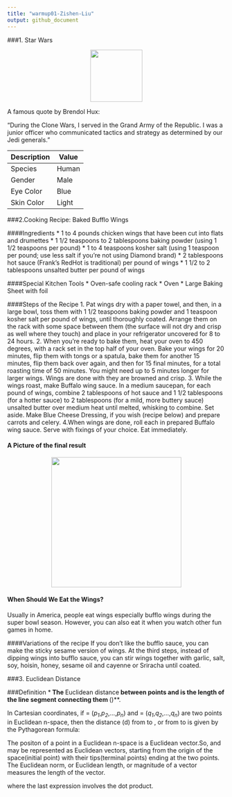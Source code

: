 ```yaml
---
title: "warmup01-Zishen-Liu"
output: github_document
---
```



###1. Star Wars

<div style="text-align:center"><img src="https://vignette.wikia.nocookie.net/starwars/images/f/f4/Brendol_Hux.png/revision/latest?cb=20180521200250"  width="120" height="120"></div>

A famous quote by Brendol Hux:

  "During the Clone Wars, I served in the Grand Army of the Republic. I was a junior officer who communicated tactics and strategy as determined by our Jedi generals."
  
Description | Value
------------ | -------------
Species | Human
Gender | Male
Eye Color | Blue
Skin Color| Light


###2.Cooking Recipe: Baked Bufflo Wings

####Ingredients
* 1 to 4 pounds chicken wings that have been cut into flats and drumettes
* 1 1/2 teaspoons to 2 tablespoons baking powder (using 1 1/2 teaspoons per pound)
* 1 to 4 teaspoons kosher salt (using 1 teaspoon per pound; use less salt if you’re not using Diamond brand)
* 2 tablespoons hot sauce (Frank’s RedHot is traditional) per pound of wings
* 1 1/2 to 2 tablespoons unsalted butter per pound of wings

####Special Kitchen Tools
* Oven-safe cooling rack
* Oven
* Large Baking Sheet with foil

####Steps of the Recipe
1. Pat wings dry with a paper towel, and then, in a large bowl, toss them with 1 1/2 teaspoons baking powder and 1 teaspoon kosher salt per pound of wings, until thoroughly coated. Arrange them on the rack with some space between them (the surface will not dry and crisp as well where they touch) and place in your refrigerator uncovered for 8 to 24 hours.
2. When you’re ready to bake them, heat your oven to 450 degrees, with a rack set in the top half of your oven. Bake your wings for 20 minutes, flip them with tongs or a spatula, bake them for another 15 minutes, flip them back over again, and then for 15 final minutes, for a total roasting time of 50 minutes. You might need up to 5 minutes longer for larger wings. Wings are done with they are browned and crisp.
3. While the wings roast, make Buffalo wing sauce. In a medium saucepan, for each pound of wings, combine 2 tablespoons of hot sauce and 1 1/2 tablespoons (for a hotter sauce) to 2 tablespoons (for a mild, more buttery sauce) unsalted butter over medium heat until melted, whisking to combine. Set aside. Make Blue Cheese Dressing, if you wish (recipe below) and prepare carrots and celery.
4.When wings are done, roll each in prepared Buffalo wing sauce. Serve with fixings of your choice. Eat immediately.

#### A Picture of the final result
<div style="text-align:center"><img src="https://smittenkitchendotcom.files.wordpress.com/2019/01/oven-baked-buffalo-wings.jpg?w=1500"  width="300" height="300"></div>

#### When Should We Eat the Wings?
Usually in America, people eat wings especially bufflo wings during the super bowl season. However, you can also eat it when you watch other fun games in home.

####Variations of the recipe
If you don't like the bufflo sauce, you can make the sticky sesame version of wings. At the third steps, instead of dipping wings into bufflo sauce, you can stir wings together with garlic, salt, soy, hoisin, honey, sesame oil and cayenne or Sriracha until coated.

###3. Euclidean Distance

###Definition
***
The **Euclidean distance** between points \mathbf{p} and \mathbf{q} is the length of the line segment connecting them **\(\overline{pq}\)**.

In Cartesian coordinates, if \mathbf{p} = (*$p_{1}$*,*$p_{2}$*,...,*$p_{n}$*) and \mathbf{q} = (*$q_{1}$*,*$q_{2}$*,...,*$q_{n}$*) are two points in Euclidean n-space, then the distance (d) from \mathbf{p} to \mathbf{q}, or from \mathbf{q} to \mathbf{p} is given by the Pythagorean formula:

\begin{align}d(\mathbf{p},\mathbf{q}) = d(\mathbf{q},\mathbf{p}) & = \sqrt{(q_1-p_1)^2 + (q_2-p_2)^2 + \cdots + (q_n-p_n)^2} \\
& = \sqrt{\sum_{i=1}^n (q_i-p_i)^2}.\tag{1} \end{align}

The positon of a point in a Euclidean n-space is a Euclidean vector.So, \mathbf{p} and \mathbf{q} may be represented as Euclidean vectors, starting from the origin of the space(initial point) with their tips(terminal points) ending at the two points. The Euclidean norm, or Euclidean length, or magnitude of a vector measures the length of the vector.

\begin{equation}
\lVert \mathbf{P} \rVert = \sqrt{p_1^2 +p_2^2 + \cdots +p_n^2} = \sqrt{P \cdot P},
\end{equation}
where the last expression involves the dot product.